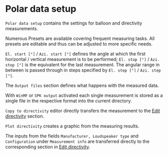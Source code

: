 # Polar data setup

``Polar data setup`` contains the settings for balloon and directivity measurements.

Numerous Presets are available covering frequent measuring tasks. All presets are editable and thus can be adjusted to more specific needs.

``El. start [°]`` / ``Azi. start [°]`` defines the angle at which the first horizontal / vertical measurement is to be performed; ``El. stop [°]`` / ``Azi. stop [°]`` is the equivalent for the last measurement. The angular range in between is passed through in steps specified by ``El. step [°]`` / ``Azi. step [°]``.

The ``Output files`` section defines what happens with the measured data.

With ``WinMF`` or ``SPK output`` activated each single measurement is stored as a single file in the respective format into the current directory.

``Copy to directivity`` editor directly transfers the measurement to the [Edit directivity](/en/help/directivity/edit-directivity) section.

``Plot directivity`` creates a graphic from the measuring results.

The inputs from the fields ``Manufacturer, Loudspeaker type`` and ``Configuration`` under ``Measurement info`` are transferred directly to the corresponding section in [Edit directivity](/en/help/directivity/edit-directivity).
